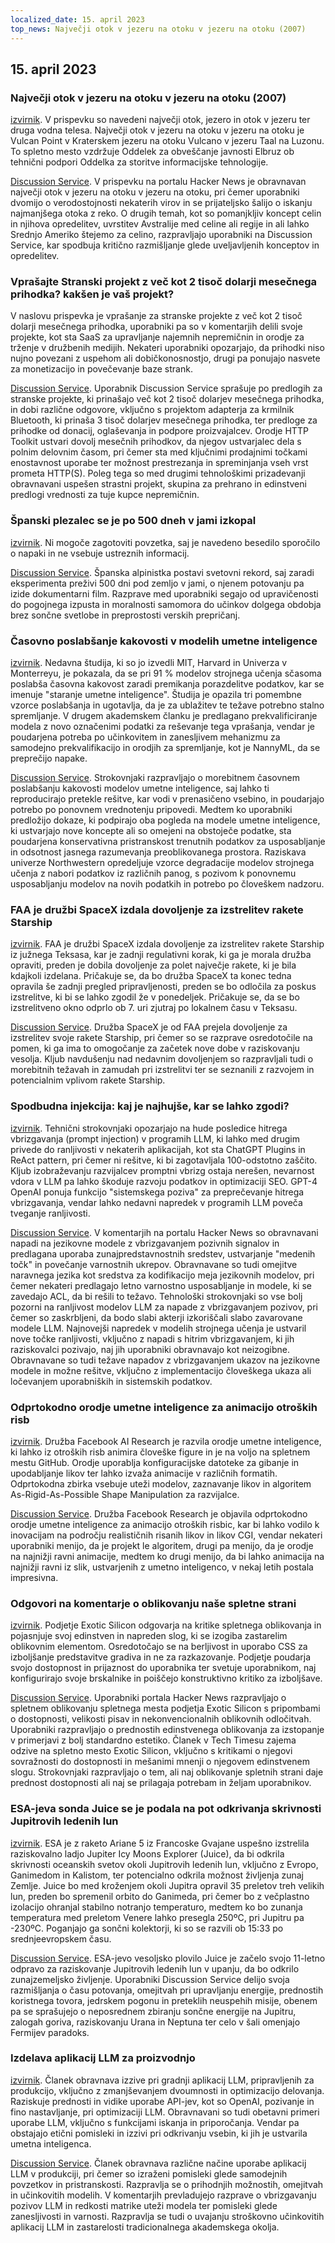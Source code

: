 ```yaml
---
localized_date: 15. april 2023
top_news: Največji otok v jezeru na otoku v jezeru na otoku (2007)
---
```


## 15. april 2023

### Največji otok v jezeru na otoku v jezeru na otoku (2007)

[izvirnik](https://www.elbruz.org/special-projects/islands-and-lakes/).
V prispevku so navedeni največji otok, jezero in otok v jezeru ter druga vodna telesa. Največji otok v jezeru na otoku v jezeru na otoku je Vulcan Point v Kraterskem jezeru na otoku Vulcano v jezeru Taal na Luzonu. To spletno mesto vzdržuje Oddelek za obveščanje javnosti Elbruz ob tehnični podpori Oddelka za storitve informacijske tehnologije.

[Discussion Service](http://news.ycombinator.com/item?id=35567026).
V prispevku na portalu Hacker News je obravnavan največji otok v jezeru na otoku v jezeru na otoku, pri čemer uporabniki dvomijo o verodostojnosti nekaterih virov in se prijateljsko šalijo o iskanju najmanjšega otoka z reko. O drugih temah, kot so pomanjkljiv koncept celin in njihova opredelitev, uvrstitev Avstralije med celine ali regije in ali lahko Srednjo Ameriko štejemo za celino, razpravljajo uporabniki na Discussion Service, kar spodbuja kritično razmišljanje glede uveljavljenih konceptov in opredelitev.

### Vprašajte Stranski projekt z več kot 2 tisoč dolarji mesečnega prihodka? kakšen je vaš projekt?

V naslovu prispevka je vprašanje za stranske projekte z več kot 2 tisoč dolarji mesečnega prihodka, uporabniki pa so v komentarjih delili svoje projekte, kot sta SaaS za upravljanje najemnih nepremičnin in orodje za trženje v družbenih medijih. Nekateri uporabniki opozarjajo, da prihodki niso nujno povezani z uspehom ali dobičkonosnostjo, drugi pa ponujajo nasvete za monetizacijo in povečevanje baze strank.

[Discussion Service](http://news.ycombinator.com/item?id=35567822).
Uporabnik Discussion Service sprašuje po predlogih za stranske projekte, ki prinašajo več kot 2 tisoč dolarjev mesečnega prihodka, in dobi različne odgovore, vključno s projektom adapterja za krmilnik Bluetooth, ki prinaša 3 tisoč dolarjev mesečnega prihodka, ter predloge za prihodke od donacij, oglaševanja in podpore proizvajalcev. Orodje HTTP Toolkit ustvari dovolj mesečnih prihodkov, da njegov ustvarjalec dela s polnim delovnim časom, pri čemer sta med ključnimi prodajnimi točkami enostavnost uporabe ter možnost prestrezanja in spreminjanja vseh vrst prometa HTTP(S). Poleg tega so med drugimi tehnološkimi prizadevanji obravnavani uspešen strastni projekt, skupina za prehrano in edinstveni predlogi vrednosti za tuje kupce nepremičnin.

### Španski plezalec se je po 500 dneh v jami izkopal

[izvirnik](https://www.cbc.ca/news/world/spain-cave-500-days-beatriz-flamini-1.6810428).
Ni mogoče zagotoviti povzetka, saj je navedeno besedilo sporočilo o napaki in ne vsebuje ustreznih informacij.

[Discussion Service](http://news.ycombinator.com/item?id=35571481).
Španska alpinistka postavi svetovni rekord, saj zaradi eksperimenta preživi 500 dni pod zemljo v jami, o njenem potovanju pa izide dokumentarni film. Razprave med uporabniki segajo od upravičenosti do pogojnega izpusta in moralnosti samomora do učinkov dolgega obdobja brez sončne svetlobe in preprostosti verskih prepričanj.

### Časovno poslabšanje kakovosti v modelih umetne inteligence

[izvirnik](https://www.nannyml.com/blog/91-of-ml-perfomance-degrade-in-time).
Nedavna študija, ki so jo izvedli MIT, Harvard in Univerza v Monterreyu, je pokazala, da se pri 91 % modelov strojnega učenja sčasoma poslabša časovna kakovost zaradi premikanja porazdelitve podatkov, kar se imenuje "staranje umetne inteligence". Študija je opazila tri pomembne vzorce poslabšanja in ugotavlja, da je za ublažitev te težave potrebno stalno spremljanje. V drugem akademskem članku je predlagano prekvalificiranje modela z novo označenimi podatki za reševanje tega vprašanja, vendar je poudarjena potreba po učinkovitem in zanesljivem mehanizmu za samodejno prekvalifikacijo in orodjih za spremljanje, kot je NannyML, da se preprečijo napake.

[Discussion Service](http://news.ycombinator.com/item?id=35566145).
Strokovnjaki razpravljajo o morebitnem časovnem poslabšanju kakovosti modelov umetne inteligence, saj lahko ti reproducirajo pretekle rešitve, kar vodi v prenasičeno vsebino, in poudarjajo potrebo po ponovnem vrednotenju pripovedi. Medtem ko uporabniki predložijo dokaze, ki podpirajo oba pogleda na modele umetne inteligence, ki ustvarjajo nove koncepte ali so omejeni na obstoječe podatke, sta poudarjena konservativna pristranskost trenutnih podatkov za usposabljanje in odsotnost jasnega razumevanja preoblikovanega prostora. Raziskava univerze Northwestern opredeljuje vzorce degradacije modelov strojnega učenja z nabori podatkov iz različnih panog, s pozivom k ponovnemu usposabljanju modelov na novih podatkih in potrebo po človeškem nadzoru.

### FAA je družbi SpaceX izdala dovoljenje za izstrelitev rakete Starship

[izvirnik](https://arstechnica.com/science/2023/04/green-light-go-spacex-receives-a-launch-license-from-the-faa-for-starship/).
FAA je družbi SpaceX izdala dovoljenje za izstrelitev rakete Starship iz južnega Teksasa, kar je zadnji regulativni korak, ki ga je morala družba opraviti, preden je dobila dovoljenje za polet največje rakete, ki je bila kdajkoli izdelana. Pričakuje se, da bo družba SpaceX ta konec tedna opravila še zadnji pregled pripravljenosti, preden se bo odločila za poskus izstrelitve, ki bi se lahko zgodil že v ponedeljek. Pričakuje se, da se bo izstrelitveno okno odprlo ob 7. uri zjutraj po lokalnem času v Teksasu.

[Discussion Service](http://news.ycombinator.com/item?id=35575298).
Družba SpaceX je od FAA prejela dovoljenje za izstrelitev svoje rakete Starship, pri čemer so se razprave osredotočile na pomen, ki ga ima to omogočanje za začetek nove dobe v raziskovanju vesolja. Kljub navdušenju nad nedavnim dovoljenjem so razpravljali tudi o morebitnih težavah in zamudah pri izstrelitvi ter se seznanili z razvojem in potencialnim vplivom rakete Starship.

### Spodbudna injekcija: kaj je najhujše, kar se lahko zgodi?

[izvirnik](https://simonwillison.net/2023/Apr/14/worst-that-can-happen/).
Tehnični strokovnjaki opozarjajo na hude posledice hitrega vbrizgavanja (prompt injection) v programih LLM, ki lahko med drugim privede do ranljivosti v nekaterih aplikacijah, kot sta ChatGPT Plugins in ReAct pattern, pri čemer ni rešitve, ki bi zagotavljala 100-odstotno zaščito. Kljub izobraževanju razvijalcev promptni vbrizg ostaja nerešen, nevarnost vdora v LLM pa lahko škoduje razvoju podatkov in optimizaciji SEO. GPT-4 OpenAI ponuja funkcijo "sistemskega poziva" za preprečevanje hitrega vbrizgavanja, vendar lahko nedavni napredek v programih LLM poveča tveganje ranljivosti.

[Discussion Service](http://news.ycombinator.com/item?id=35572290).
V komentarjih na portalu Hacker News so obravnavani napadi na jezikovne modele z vbrizgavanjem pozivnih signalov in predlagana uporaba zunajpredstavnostnih sredstev, ustvarjanje "medenih točk" in povečanje varnostnih ukrepov. Obravnavane so tudi omejitve naravnega jezika kot sredstva za kodifikacijo meja jezikovnih modelov, pri čemer nekateri predlagajo letno varnostno usposabljanje in modele, ki se zavedajo ACL, da bi rešili to težavo. Tehnološki strokovnjaki so vse bolj pozorni na ranljivost modelov LLM za napade z vbrizgavanjem pozivov, pri čemer so zaskrbljeni, da bodo slabi akterji izkoriščali slabo zavarovane modele LLM. Najnovejši napredek v modelih strojnega učenja je ustvaril nove točke ranljivosti, vključno z napadi s hitrim vbrizgavanjem, ki jih raziskovalci pozivajo, naj jih uporabniki obravnavajo kot neizogibne. Obravnavane so tudi težave napadov z vbrizgavanjem ukazov na jezikovne modele in možne rešitve, vključno z implementacijo človeškega ukaza ali ločevanjem uporabniških in sistemskih podatkov.

### Odprtokodno orodje umetne inteligence za animacijo otroških risb

[izvirnik](https://github.com/facebookresearch/AnimatedDrawings).
Družba Facebook AI Research je razvila orodje umetne inteligence, ki lahko iz otroških risb animira človeške figure in je na voljo na spletnem mestu GitHub. Orodje uporablja konfiguracijske datoteke za gibanje in upodabljanje likov ter lahko izvaža animacije v različnih formatih. Odprtokodna zbirka vsebuje uteži modelov, zaznavanje likov in algoritem As-Rigid-As-Possible Shape Manipulation za razvijalce.

[Discussion Service](http://news.ycombinator.com/item?id=35565681).
Družba Facebook Research je objavila odprtokodno orodje umetne inteligence za animacijo otroških risbic, kar bi lahko vodilo k inovacijam na področju realističnih risanih likov in likov CGI, vendar nekateri uporabniki menijo, da je projekt le algoritem, drugi pa menijo, da je orodje na najnižji ravni animacije, medtem ko drugi menijo, da bi lahko animacija na najnižji ravni iz slik, ustvarjenih z umetno inteligenco, v nekaj letih postala impresivna.

### Odgovori na komentarje o oblikovanju naše spletne strani

[izvirnik](https://research.exoticsilicon.com/articles/replying_to_comments).
Podjetje Exotic Silicon odgovarja na kritike spletnega oblikovanja in pojasnjuje svoj edinstven in napreden slog, ki se izogiba zastarelim oblikovnim elementom. Osredotočajo se na berljivost in uporabo CSS za izboljšanje predstavitve gradiva in ne za razkazovanje. Podjetje poudarja svojo dostopnost in prijaznost do uporabnika ter svetuje uporabnikom, naj konfigurirajo svoje brskalnike in poiščejo konstruktivno kritiko za izboljšave.

[Discussion Service](http://news.ycombinator.com/item?id=35567285).
Uporabniki portala Hacker News razpravljajo o spletnem oblikovanju spletnega mesta podjetja Exotic Silicon s pripombami o dostopnosti, velikosti pisav in nekonvencionalnih oblikovnih odločitvah. Uporabniki razpravljajo o prednostih edinstvenega oblikovanja za izstopanje v primerjavi z bolj standardno estetiko. Članek v Tech Timesu zajema odzive na spletno mesto Exotic Silicon, vključno s kritikami o njegovi sovražnosti do dostopnosti in mešanimi mnenji o njegovem edinstvenem slogu. Strokovnjaki razpravljajo o tem, ali naj oblikovanje spletnih strani daje prednost dostopnosti ali naj se prilagaja potrebam in željam uporabnikov.

### ESA-jeva sonda Juice se je podala na pot odkrivanja skrivnosti Jupitrovih ledenih lun

[izvirnik](https://www.esa.int/Science_Exploration/Space_Science/Juice/ESA_s_Juice_lifts_off_on_quest_to_discover_secrets_of_Jupiter_s_icy_moons).
ESA je z raketo Ariane 5 iz Francoske Gvajane uspešno izstrelila raziskovalno ladjo Jupiter Icy Moons Explorer (Juice), da bi odkrila skrivnosti oceanskih svetov okoli Jupitrovih ledenih lun, vključno z Evropo, Ganimedom in Kalistom, ter potencialno odkrila možnost življenja zunaj Zemlje. Juice bo med kroženjem okoli Jupitra opravil 35 preletov treh velikih lun, preden bo spremenil orbito do Ganimeda, pri čemer bo z večplastno izolacijo ohranjal stabilno notranjo temperaturo, medtem ko bo zunanja temperatura med preletom Venere lahko presegla 250ºC, pri Jupitru pa -230ºC. Poganjajo ga sončni kolektorji, ki so se razvili ob 15:33 po srednjeevropskem času.

[Discussion Service](http://news.ycombinator.com/item?id=35574177).
ESA-jevo vesoljsko plovilo Juice je začelo svojo 11-letno odpravo za raziskovanje Jupitrovih ledenih lun v upanju, da bo odkrilo zunajzemeljsko življenje. Uporabniki Discussion Service delijo svoja razmišljanja o času potovanja, omejitvah pri upravljanju energije, prednostih koristnega tovora, jedrskem pogonu in preteklih neuspehih misije, obenem pa se sprašujejo o neposrednem zbiranju sončne energije na Jupitru, zalogah goriva, raziskovanju Urana in Neptuna ter celo v šali omenjajo Fermijev paradoks.

### Izdelava aplikacij LLM za proizvodnjo

[izvirnik](https://huyenchip.com/2023/04/11/llm-engineering.html).
Članek obravnava izzive pri gradnji aplikacij LLM, pripravljenih za produkcijo, vključno z zmanjševanjem dvoumnosti in optimizacijo delovanja. Raziskuje prednosti in vidike uporabe API-jev, kot so OpenAI, pozivanje in fino nastavljanje, pri optimizaciji LLM. Obravnavani so tudi obetavni primeri uporabe LLM, vključno s funkcijami iskanja in priporočanja. Vendar pa obstajajo etični pomisleki in izzivi pri odkrivanju vsebin, ki jih je ustvarila umetna inteligenca.

[Discussion Service](http://news.ycombinator.com/item?id=35565212).
Članek obravnava različne načine uporabe aplikacij LLM v produkciji, pri čemer so izraženi pomisleki glede samodejnih povzetkov in pristranskosti. Razpravlja se o prihodnjih možnostih, omejitvah in učinkovitih modelih. V komentarjih prevladujejo razprave o vbrizgavanju pozivov LLM in redkosti matrike uteži modela ter pomisleki glede zanesljivosti in varnosti. Razpravlja se tudi o uvajanju stroškovno učinkovitih aplikacij LLM in zastarelosti tradicionalnega akademskega okolja.

</Steps>
